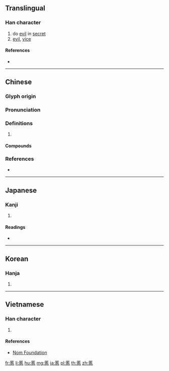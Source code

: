 ==Translingual==

===Han character===
{{Han char|rn=61|rad=心|as=11|sn=15|four=71331|canj=SRP|ids=⿱匿心}}

# do [[evil]] in [[secret]]
# [[evil]], [[vice]]

====References====
* {{Han ref|kx=0399.030|dkj=11100|dj=0738.090|hdz=42333.010|uh=615D|ud=24925|bh=BC7C|bd=48252}}

----

==Chinese==
{{zh-forms}}

===Glyph origin===
{{Han etym}}

===Pronunciation===
{{zh-pron
|m=tè
|c=tik1,nik1
|mc=y
|oc=y
|cat=
}}
{{zh-attn-split}}

===Definitions===
{{zh-hanzi}}

# {{rfdef|zh}}

====Compounds====
{{zh-der|姦慝|引慝|奸慝|淑慝殊途|淫心慝行|隱慝|讒慝|苛慝}}

===References===
* {{R:yue:mfccd}}

----

==Japanese==

===Kanji===
{{ja-kanji|grade=|rs=心11}}

# {{defn|lang=ja|sort=心11}}

====Readings====
* {{ja-readings|on=[[とく]] (toku)|kun=[[わるい]] (warui)}}

----

==Korean==

===Hanja===
{{ko-hanja|hangeul=특|eumhun=|rv=teuk|mr=t'ŭk|y=thuk}}

# {{defn|lang=ko|sort=心11}}

----

==Vietnamese==

===Han character===
{{vi-readings|rs=心11|hanviet=[[nấc]], [[nức]], [[thắc]]}}

# {{defn|lang=vi|sort=心11}}

====References====
* [http://nomfoundation.org/common/nom_details.php?codepoint=615d Nom Foundation]

[[fr:慝]]
[[li:慝]]
[[hu:慝]]
[[mg:慝]]
[[ja:慝]]
[[pl:慝]]
[[th:慝]]
[[zh:慝]]
